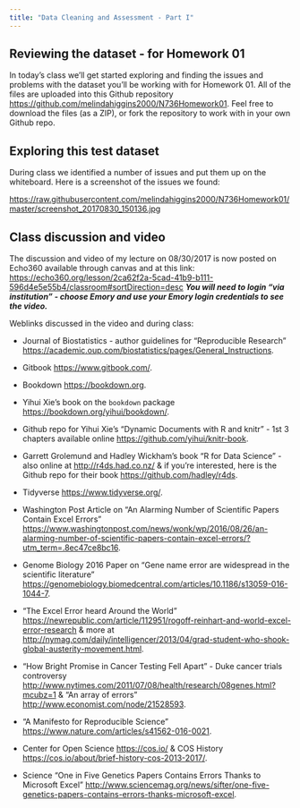 ```yaml
---
title: "Data Cleaning and Assessment - Part I"
---
```


## Reviewing the dataset - for Homework 01

In today's class we'll get started exploring and finding the issues and problems with the dataset you'll be working with for Homework 01. All of the files are uploaded into this Github repository [https://github.com/melindahiggins2000/N736Homework01](https://github.com/melindahiggins2000/N736Homework01). Feel free to download the files (as a ZIP), or fork the repository to work with in your own Github repo.

## Exploring this test dataset

During class we identified a number of issues and put them up on the whiteboard. Here is a screenshot of the issues we found:

[https://raw.githubusercontent.com/melindahiggins2000/N736Homework01/master/screenshot_20170830_150136.jpg](https://raw.githubusercontent.com/melindahiggins2000/N736Homework01/master/screenshot_20170830_150136.jpg)

## Class discussion and video

The discussion and video of my lecture on 08/30/2017 is now posted on Echo360 available through canvas and at this link: [https://echo360.org/lesson/2ca62f2a-5cad-41b9-b111-596d4e5e55b4/classroom#sortDirection=desc](https://echo360.org/lesson/2ca62f2a-5cad-41b9-b111-596d4e5e55b4/classroom#sortDirection=desc) _**You will need to login "via institution" - choose Emory and use your Emory login credentials to see the video.**_

Weblinks discussed in the video and during class:

* Journal of Biostatistics - author guidelines for "Reproducible Research" [https://academic.oup.com/biostatistics/pages/General_Instructions](https://academic.oup.com/biostatistics/pages/General_Instructions).

* Gitbook [https://www.gitbook.com/](https://www.gitbook.com/).

* Bookdown [https://bookdown.org](https://bookdown.org).

* Yihui Xie's book on the `bookdown` package [https://bookdown.org/yihui/bookdown/](https://bookdown.org/yihui/bookdown/).

* Github repo for Yihui Xie's "Dynamic Documents with R and knitr" - 1st 3 chapters available online  [https://github.com/yihui/knitr-book](https://github.com/yihui/knitr-book).

* Garrett Grolemund and Hadley Wickham's book "R for Data Science" - also online at [http://r4ds.had.co.nz/](http://r4ds.had.co.nz/) & if you're interested, here is the Github repo for their book [https://github.com/hadley/r4ds](https://github.com/hadley/r4ds).

* Tidyverse [https://www.tidyverse.org/](https://www.tidyverse.org/).

* Washington Post Article on "An Alarming Number of Scientific Papers Contain Excel Errors" [https://www.washingtonpost.com/news/wonk/wp/2016/08/26/an-alarming-number-of-scientific-papers-contain-excel-errors/?utm_term=.8ec47ce8bc16](https://www.washingtonpost.com/news/wonk/wp/2016/08/26/an-alarming-number-of-scientific-papers-contain-excel-errors/?utm_term=.8ec47ce8bc16).

* Genome Biology 2016 Paper on "Gene name error are widespread in the scientific literature" [https://genomebiology.biomedcentral.com/articles/10.1186/s13059-016-1044-7](https://genomebiology.biomedcentral.com/articles/10.1186/s13059-016-1044-7).

* "The Excel Error heard Around the World" [https://newrepublic.com/article/112951/rogoff-reinhart-and-world-excel-error-research](https://newrepublic.com/article/112951/rogoff-reinhart-and-world-excel-error-research) & more at [http://nymag.com/daily/intelligencer/2013/04/grad-student-who-shook-global-austerity-movement.html](http://nymag.com/daily/intelligencer/2013/04/grad-student-who-shook-global-austerity-movement.html).

* "How Bright Promise in Cancer Testing Fell Apart" - Duke cancer trials controversy [http://www.nytimes.com/2011/07/08/health/research/08genes.html?mcubz=1](http://www.nytimes.com/2011/07/08/health/research/08genes.html?mcubz=1) & "An array of errors" [http://www.economist.com/node/21528593](http://www.economist.com/node/21528593).

* "A Manifesto for Reproducible Science" [https://www.nature.com/articles/s41562-016-0021](https://www.nature.com/articles/s41562-016-0021).

* Center for Open Science [https://cos.io/](https://cos.io/) & COS History [https://cos.io/about/brief-history-cos-2013-2017/](https://cos.io/about/brief-history-cos-2013-2017/).

* Science "One in Five Genetics Papers Contains Errors Thanks to Microsoft Excel" [http://www.sciencemag.org/news/sifter/one-five-genetics-papers-contains-errors-thanks-microsoft-excel](http://www.sciencemag.org/news/sifter/one-five-genetics-papers-contains-errors-thanks-microsoft-excel).







